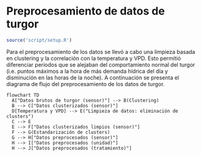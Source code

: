 # Preprocesamiento de datos de turgor

```r
source('script/setup.R')
```

Para el preprocesamiento de los datos se llevó a cabo una limpieza basada en clustering y la correlación con la temperatura y VPD. Esto permitió diferenciar periodos que se alejaban del comportamiento normal del turgor (i.e. puntos máximos a la hora de más demanda hídrica del día y disminución en las horas de la noche). A continuación se presenta el diagrama de flujo del preprocesamiento de los datos de turgor.

```mermaid
flowchart TD
  A["Datos brutos de turgor (sensor)"] --> B(Clustering)
  B --> C["Datos clusterizados (sensor)"]
  D[Temperatura y VPD] --> E("Limpieza de datos: eliminación de clusters")
  C --> E
  E --> F["Datos clusterizados limpios (sensor)"]
  F --> G(Estandarización de clusters)
  G --> H["Datos preprocesados (sensor)"]
  H --> I["Datos preprocesados (unidad)"]
  H --> J["Datos preprocesados (tratamiento)"]

```
